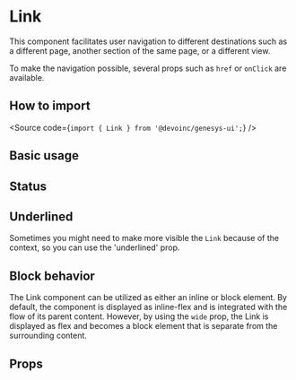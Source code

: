 

<Meta of={Stories} />

# Link

This component facilitates user navigation to different destinations such
as a different page, another section of the same page, or a different view.

To make the navigation possible, several props such as `href` or `onClick` are
available.

## How to import

<Source code={`import { Link } from '@devoinc/genesys-ui';`} />

## Basic usage

<Canvas of={Stories.Playground} />

## Status

<Canvas of={Stories.Status} />

## Underlined

Sometimes you might need to make more visible the `Link` because of the context,
so you can use the 'underlined' prop.

<Canvas of={Stories.Underlined} />

## Block behavior

The Link component can be utilized as either an inline or block element.
By default, the component is displayed as inline-flex and is integrated with the
flow of its parent content.
However, by using the `wide` prop, the Link is displayed as flex and becomes a
block element that is separate from the surrounding content.

<Canvas of={Stories.Block} />

## Props

<ArgTypes of={Stories} />
